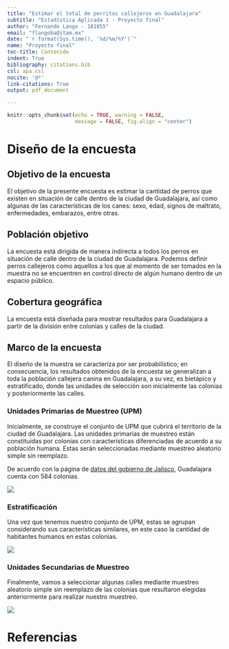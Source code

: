 ---
title: "Estimar el total de perritos callejeros en Guadalajara"
subtitle: "Estadística Aplicada 1 - Proyecto final"
author: "Fernando Lango - 181055"
email: "flangoba@itam.mx"
date: "`r format(Sys.time(), '%d/%m/%Y')`"
name: "Proyecto final"
toc-title: Contenido  
indent: True
bibliography: citations.bib
csl: apa.csl 
nocite: '@*'
link-citations: True
output: pdf_document

---

```{r setup, include=FALSE}
knitr::opts_chunk$set(echo = TRUE, warning = FALSE, 
                      message = FALSE, fig.align = "center")
```

# Diseño de la encuesta

## Objetivo de la encuesta

El objetivo de la presente encuesta es estimar la cantidad de perros que existen en situación de calle dentro de la ciudad de Guadalajara, así como algunas de las características de los canes: sexo, edad, signos de maltrato, enfermedades, embarazos, entre otras.

## Población objetivo

La encuesta está dirigida de manera indirecta a todos los perros en situación de calle dentro de la ciudad de Guadalajara. Podemos definir perros callejeros como aquellos a los que al momento de ser tomados en la muestra no se encuentren en control directo de algún humano dentro de un espacio público.

## Cobertura geográfica

La encuesta está diseñada para mostrar resultados para Guadalajara a partir de la división entre colonias y calles de la ciudad. 

## Marco de la encuesta

El diseño de la muestra se caracteriza por ser probabilístico; en consecuencia, los resultados obtenidos de la encuesta se generalizan a toda la población callejera canina en Guadalajara, a su vez, es bietápico y estratificado, donde las unidades de selección son inicialmente las colonias y posteriormente las calles.

### Unidades Primarias de Muestreo (UPM)

Inicialmente, se construye el conjunto de UPM que cubrirá el territorio de la ciudad de Guadalajara. Las unidades primarias de muestreo están constituidas por colonias con características diferenciadas de acuerdo a su población humana. Estas serán seleccionadas mediante muestreo aleatorio simple sin reemplazo.

De acuerdo con la página de [datos del gobierno de Jalisco](https://datos.jalisco.gob.mx/dataset/informacion-sociodemografica-por-colonia-area-metropolitana-de-guadalajara-jalisco), Guadalajara cuenta con 584 colonias.

![](img/colonias.jpg)

### Estratificación

Una vez que tenemos nuestro conjunto de UPM, estas se agrupan considerando sus características similares, en este caso la cantidad de habitantes humanos en estas colonias. 

![](img/colonias_poblacion.jpg)

### Unidades Secundarias de Muestreo

Finalmente, vamos a seleccionar algunas calles mediante muestreo aleatorio simple sin reemplazo de las colonias que resultaron elegidas anteriormente para realizar nuestro muestreo. 

![](img/calles.jpg)

# Referencias



